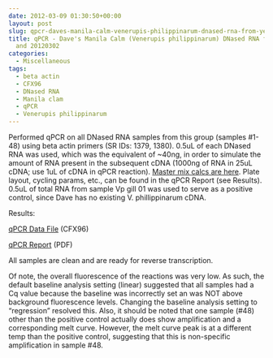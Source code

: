 ```yaml
---
date: 2012-03-09 01:30:50+00:00
layout: post
slug: qpcr-daves-manila-calm-venerupis-philippinarum-dnased-rna-from-yesterday-and-20120302
title: qPCR - Dave's Manila Calm (Venerupis philippinarum) DNased RNA from yesterday
  and 20120302
categories:
  - Miscellaneous
tags:
  - beta actin
  - CFX96
  - DNased RNA
  - Manila clam
  - qPCR
  - Venerupis philippinarum
---
```


Performed qPCR on all DNased RNA samples from this group (samples #1-48) using beta actin primers (SR IDs: 1379, 1380). 0.5uL of each DNased RNA was used, which was the equivalent of ~40ng, in order to simulate the amount of RNA present in the subsequent cDNA (1000ng of RNA in 25uL cDNA; use 1uL of cDNA in qPCR reaction). [Master mix calcs are here](https://eagle.fish.washington.edu/Arabidopsis//Notebook%20Workup%20Files/20120308-01.jpg). Plate layout, cycling params, etc., can be found in the qPCR Report (see Results). 0.5uL of total RNA from sample Vp gill 01 was used to serve as a positive control, since Dave has no existing V. phillippinarum cDNA.

Results:

[qPCR Data File](https://eagle.fish.washington.edu/Arabidopsis/qPCR/CFX96/Roberts%20Lab_2012-03-08%2014-54-05_cc009827.pcrd) (CFX96)

[qPCR Report](https://eagle.fish.washington.edu/Arabidopsis/qPCR/CFX96/Roberts%20Lab_2012-03-08%2014-54-05_CC009827.pdf) (PDF)

All samples are clean and are ready for reverse transcription.

Of note, the overall fluorescence of the reactions was very low. As such, the default baseline analysis setting (linear) suggested that all samples had a Cq value because the baseline was incorrectly set an was NOT above background fluorescence levels. Changing the baseline analysis setting to "regression" resolved this. Also, it should be noted that one sample (#48) other than the positive control actually does show amplification and a corresponding melt curve. However, the melt curve peak is at a different temp than the positive control, suggesting that this is non-specific amplification in sample #48.
